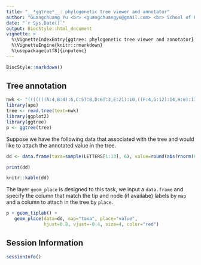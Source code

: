 ```yaml
---
title: "__*ggtree*__: phylogenetic tree viewer and annotator"
author: "Guangchuang Yu <br> <guangchuangyu@gmail.com> <br> School of Public Health <br> The University of Hong Kong"
date: "`r Sys.Date()`"
output: BiocStyle::html_document
vignette: >
  %\VignetteIndexEntry{ggtree: phylogenetic tree viewer and annotator}
  %\VignetteEngine{knitr::rmarkdown}
  %\usepackage[utf8]{inputenc}
---
```


```r
BiocStyle::markdown()
```


## Tree annotation

```r
nwk <- "(((((((A:4,B:4):6,C:5):8,D:6):3,E:21):10,((F:4,G:12):14,H:8):13):13,((I:5,J:2):30,(K:11,L:11):2):17):4,M:56);"
library(ape)
tree <- read.tree(text=nwk)
library(ggplot2)
library(ggtree)
p <- ggtree(tree)
```

Suppose we have the following data that associated with the tree and would like to attach the annotated value in the tree.

```r
dd <- data.frame(taxa=sample(LETTERS[1:13], 6), value=round(abs(rnorm(6))*100))
```
```r
print(dd)
```

```r
knitr::kable(dd)
```

The layer `geom_place` is designed to this task, we input a `data.frame` and specify the column that match the tip and node (if availabe) labels by `map` and a column to attach in the tree by `place`.

```r
p + geom_tiplab() + 
   geom_place(data=dd, map="taxa", place="value", 
              hjust=0.8, vjust=-0.4, size=4, color="red")
```

## Session Information

```r
sessionInfo()
```